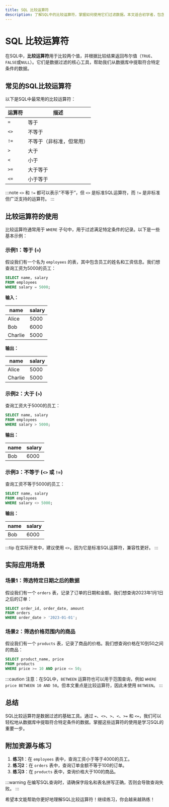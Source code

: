 ```yaml
---
title: SQL 比较运算符
description: 了解SQL中的比较运算符，掌握如何使用它们过滤数据。本文适合初学者，包含详细的解释、代码示例和实际案例。
---
```


# SQL 比较运算符

在SQL中，**比较运算符**用于比较两个值，并根据比较结果返回布尔值（`TRUE`、`FALSE`或`NULL`）。它们是数据过滤的核心工具，帮助我们从数据库中提取符合特定条件的数据。

## 常见的SQL比较运算符

以下是SQL中最常用的比较运算符：

| 运算符 | 描述                     |
|--------|--------------------------|
| `=`    | 等于                     |
| `<>`   | 不等于                   |
| `!=`   | 不等于（非标准，但常用） |
| `>`    | 大于                     |
| `<`    | 小于                     |
| `>=`   | 大于等于                 |
| `<=`   | 小于等于                 |

:::note
`<>` 和 `!=` 都可以表示“不等于”，但 `<>` 是标准SQL运算符，而 `!=` 是非标准但广泛支持的运算符。
:::

## 比较运算符的使用

比较运算符通常用于 `WHERE` 子句中，用于过滤满足特定条件的记录。以下是一些基本示例：

### 示例1：等于 (`=`)

假设我们有一个名为 `employees` 的表，其中包含员工的姓名和工资信息。我们想查询工资为5000的员工：

```sql
SELECT name, salary
FROM employees
WHERE salary = 5000;
```

**输入：**

| name   | salary |
|--------|--------|
| Alice  | 5000   |
| Bob    | 6000   |
| Charlie| 5000   |

**输出：**

| name   | salary |
|--------|--------|
| Alice  | 5000   |
| Charlie| 5000   |

### 示例2：大于 (`>`)

查询工资大于5000的员工：

```sql
SELECT name, salary
FROM employees
WHERE salary > 5000;
```

**输出：**

| name   | salary |
|--------|--------|
| Bob    | 6000   |

### 示例3：不等于 (`<>` 或 `!=`)

查询工资不等于5000的员工：

```sql
SELECT name, salary
FROM employees
WHERE salary <> 5000;
```

**输出：**

| name   | salary |
|--------|--------|
| Bob    | 6000   |

:::tip
在实际开发中，建议使用 `<>`，因为它是标准SQL运算符，兼容性更好。
:::

## 实际应用场景

### 场景1：筛选特定日期之后的数据

假设我们有一个 `orders` 表，记录了订单的日期和金额。我们想查询2023年1月1日之后的订单：

```sql
SELECT order_id, order_date, amount
FROM orders
WHERE order_date > '2023-01-01';
```

### 场景2：筛选价格范围内的商品

假设我们有一个 `products` 表，记录了商品的价格。我们想查询价格在10到50之间的商品：

```sql
SELECT product_name, price
FROM products
WHERE price >= 10 AND price <= 50;
```

:::caution
注意：在SQL中，`BETWEEN` 运算符也可以用于范围查询，例如 `WHERE price BETWEEN 10 AND 50`。但本文重点是比较运算符，因此未使用 `BETWEEN`。
:::

## 总结

SQL比较运算符是数据过滤的基础工具。通过 `=`、`<>`、`>`、`<`、`>=` 和 `<=`，我们可以轻松地从数据库中提取符合特定条件的数据。掌握这些运算符的使用是学习SQL的重要一步。

## 附加资源与练习

1. **练习1**：在 `employees` 表中，查询工资小于等于4000的员工。
2. **练习2**：在 `orders` 表中，查询订单金额不等于100的订单。
3. **练习3**：在 `products` 表中，查询价格大于100的商品。

:::warning
在编写SQL查询时，请确保字段名和表名拼写正确，否则会导致查询失败。
:::

希望本文能帮助你更好地理解SQL比较运算符！继续练习，你会越来越熟练！